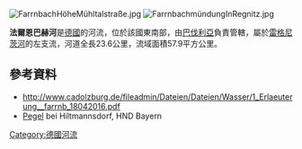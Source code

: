 {{No footnotes|time=2020-12-06T02:51:38+00:00}}
[[Image:FarrnbachHöheMühltalstraße.jpg|right]]
<!-- 檔案不存在 [[Image:FarrnbachHochwasserInUnterfarrnbach.jpg|right]] -->
[[Image:FarrnbachmündungInRegnitz.jpg|right]]

{{Coord|49|30|2.7|N|10|58|28.8|E|display=title}}

'''法爾恩巴赫河'''是[[德國|德國]]的河流，位於該國東南部，由[[巴伐利亞|巴伐利亞]]負責管轄，屬於[[雷格尼茨河|雷格尼茨河]]的左支流，河道全長23.6公里，流域面積57.9平方公里。

==參考資料==
* http://www.cadolzburg.de/fileadmin/Dateien/Dateien/Wasser/1_Erlaeuterung__farrnb_18042016.pdf {{Wayback|url=http://www.cadolzburg.de/fileadmin/Dateien/Dateien/Wasser/1_Erlaeuterung__farrnb_18042016.pdf |date=20170326230920 }}
*[http://www.hnd.bayern.de/pegel/wasserstand/pegel_wasserstand.php?pgnr=24230500 Pegel] {{Wayback|url=http://www.hnd.bayern.de/pegel/wasserstand/pegel_wasserstand.php?pgnr=24230500 |date=20160304104309 }} bei Hiltmannsdorf, HND Bayern

{{Germany-geo-stub}}
[[Category:德國河流|Category:德國河流]]